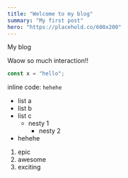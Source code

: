 ```yaml
---
title: "Welcome to my blog"
summary: "My first post"
hero: "https://placehold.co/600x200"
---
```



My blog 

<SolidComponent client:load/>

Waow so much interaction!!

```js
const x = "hello";
```

inline code: `hehehe`

- list a 
- list b
- list c
  - nesty 1
    - nesty 2
- hehehe

1. epic
2. awesome
3. exciting

